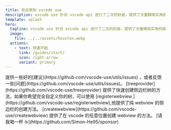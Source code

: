 ```yaml
---
title: 欢迎来到 vscode use
description: vscode use 针对 vscode api 进行了二次的封装，提供了大量精简实用的函数，并且让函数名更贴近实际意义，就如 vscode 中的 lodash。
template: splash
hero:
  tagline: vscode use 针对 vscode api 进行了二次的封装，提供了大量精简实用的函数，并且让函数名更贴近实际意义，就如 vscode 中的 lodash。
  image:
    file: ../../assets/houston.webp
  actions:
    - text: 快速开始
      link: /guides/start/
      icon: right-arrow
      variant: primary
---
```





<CardGrid stagger>
	<Card title="反馈" icon="information">
		提供一些好的[建议](https://github.com/vscode-use/utils/issues) ，或者反馈一些[问题](https://github.com/vscode-use/utils/issues)。
	</Card>
	<Card title="treeprovider" icon="rocket">
		[treeprovider](https://github.com/vscode-use/treeprovider) 提供了快速创建侧边栏树的方法，如果你希望完全自定义你的树，可以使用 [registerwebview
](https://github.com/vscode-use/registerwebview),他提供了纯 webview 的侧边栏的创建方法。
	</Card>
	<Card title="createwebview" icon="rocket">
		[createwebview](https://github.com/vscode-use/createwebview) 提供了在 vscode 的任意位置创建 webview 的方法。
	</Card>
  <Card title="赞助" icon="seti:gulp">
		[请我喝一杯 ☕️](https://github.com/Simon-He95/sponsor)
	</Card>
</CardGrid>
